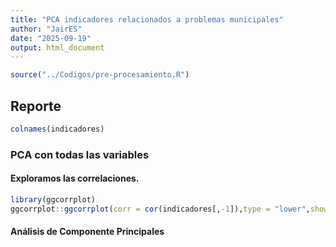 ```yaml
---
title: "PCA indicadores relacionados a problemas municipales"
author: "JairES"
date: "2025-09-19"
output: html_document
---
```


```r
source("../Codigos/pre-procesamiento.R")
```

## Reporte

```r
colnames(indicadores)
```

### PCA con todas las variables

#### Exploramos las correlaciones.

```r
library(ggcorrplot)
ggcorrplot::ggcorrplot(corr = cor(indicadores[,-1]),type = "lower",show.diag = F,lab = T)
```

#### Análisis de Componente Principales

```r

```

